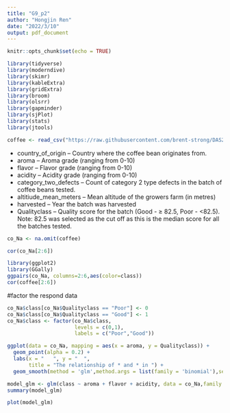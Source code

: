---
title: "G9_p2"
author: "Hongjin Ren"
date: "2022/3/10"
output: pdf_document
---

```{r setup, include=FALSE}
knitr::opts_chunk$set(echo = TRUE)
```

```{r libraries,warning=FALSE}
library(tidyverse)
library(moderndive)
library(skimr)
library(kableExtra)
library(gridExtra)
library(broom)
library(olsrr)
library(gapminder)
library(sjPlot)
library(stats)
library(jtools)
```

```{r,warning=FALSE}
coffee <- read_csv("https://raw.githubusercontent.com/brent-strong/DAS2022-Group-09/main/dataset9.csv")
```

- country_of_origin – Country where the coffee bean originates from.
- aroma – Aroma grade (ranging from 0-10)
- flavor – Flavor grade (ranging from 0-10)
- acidity – Acidity grade (ranging from 0-10)
- category_two_defects – Count of category 2 type defects in the batch of coffee beans tested.
- altitiude_mean_meters – Mean altitude of the growers farm (in metres)
- harvested – Year the batch was harvested
- Qualityclass – Quality score for the batch (Good - ≥ 82.5, Poor - <82.5). Note: 82.5
was selected as the cut off as this is the median score for all the batches tested.

```{r}
co_Na <- na.omit(coffee)
```

```{r}
cor(co_Na[2:6])
```


```{r}
library(ggplot2)
library(GGally)
ggpairs(co_Na, columns=2:6,aes(color=class))
cor(coffee[2:6])
```




#factor the respond data
```{r}
co_Na$class[co_Na$Qualityclass == "Poor"] <- 0
co_Na$class[co_Na$Qualityclass == "Good"] <- 1
co_Na$class <- factor(co_Na$class,
                      levels = c(0,1),
                      labels = c("Poor","Good"))

```


```{r,warning=FALSE}
ggplot(data = co_Na, mapping = aes(x = aroma, y = Qualityclass)) + 
  geom_point(alpha = 0.2) +
  labs(x = "   ", y = "  ",
       title = "The relationship of * and * in ") +
  geom_smooth(method = 'glm',method.args = list(family = 'binomial'),se = F)

```

```{r,warning=FALSE}
model_glm <- glm(class ~ aroma + flavor + acidity, data = co_Na,family = binomial(link = "logit"))
summary(model_glm)

```

```{r}

plot(model_glm)
```




